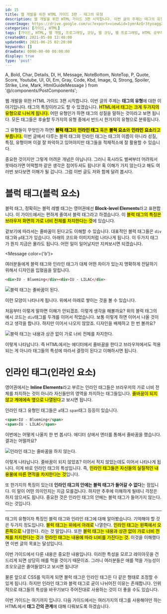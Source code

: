 ```yaml
---
id: 15
title: 웹 개발을 위한 HTML 가이드 3편 - 태그의 유형
description: 웹 개발을 위한 HTML 가이드 3편 시작합니다. 이번 글의 주제는 태그의 유형에 대한 이야기입니다. 태그의 특징이라고도 할 수 있겠습니다. HTML에서 태그는 크게 두가지의 유형으로 나뉘게 됩니다. 어떤 유형인가 하면 태그의 성질을 말하는 것이라고 보면 됩니다. 모든 태그들은 후술할 두가지의 유형 중에서 반드시 한가지의 유형으로 분류됩니다. 그 유형들이 무엇인가 하면! 블럭 태그와 인라인 태그 혹은 블럭 요소와 인라인 요소라고 부릅니다.
coverImage: https://drive.google.com/uc?export=view&id=1ymrAzQr3tyoaggZjWmQGulD-eKBhN43n
categories: [가이드, HTML]
tags: [가이드, HTML, 웹 개발, 프로그래밍, 코딩, 웹 코딩, 웹 프로그래밍, HTML 공부하기, HTML 초보, 블럭 태그, 인라인 태그]
createdAt: 2021-05-08 12:40:00
updatedAt: 2021-06-25 02:20:00
keywords: []
drawDate: 0000-00-00 00:00:00
display: true
type: 'post'
---
```


  A, Bold, Char, Details, Dl, H, Message, NoteBottom, NoteTop, P,
  Quote, Score, Youtube, Ul, Ol, Em, Gray, Code, Kbd, Image,
  Q, Strong, Spoiler, Strike, Line, Mark, HtmlGuideMessage
} from '@/components/PostComponents';

<HtmlGuideMessage />

<P>웹 개발을 위한 HTML 가이드 3편 시작합니다. 이번 글의 주제는 <Strong>태그의 유형</Strong>에 대한 이야기입니다. 태그의 특징이라고도 할 수 있겠습니다. <Mark>HTML에서 태그는 크게 두가지의 유형으로 나뉘게 됩니다.</Mark> 어떤 유형인가 하면 태그의 성질을 말하는 것이라고 보면 됩니다. 모든 태그들은 후술할 두가지의 유형 중에서 반드시 한가지의 유형으로 분류됩니다.</P>

그 유형들이 무엇인가 하면! <Mark>**블럭 태그**와 **인라인 태그** 혹은 **블럭 요소**와 **인라인 요소**라고 부릅니다.</Mark> 이번 글에서 다루는 블럭 태그와 인라인 태그는 태그의 이름이 아니라 성질, 특징, 유형이며 이걸 잘 파악하고 있어야지만 태그들을 적재적소에 잘 활용할 수 있습니다.

중요한 것이지만 그렇게 어려운 개념은 아닙니다. 그러니 혹시라도 벌써부터 어려워서 못따라가면 어떡할까 같은 생각은 접어두셔도 됩니다! 혹 이해가 가지 않는다고 해도 여러번 보다보면 이해가 될 겁니다. 그럼 이번 글도 저와 함께 달려 봅시다.

# 블럭 태그(블럭 요소)
블럭 태그, 정확히는 블럭 레벨 태그는 영어권에선 **Block-level Elements**라고 표현합니다. 이 가이드에서는 편하게 줄여서 블럭 태그라고 하겠습니다. 이 <Mark>블럭 태그의 특징은 브라우저 화면의 가로 너비 전체를 차지한다는 것</Mark>에 있습니다.

겉보기에 따라서는 줄바꿈이 된다고도 이해할 수 있습니다. 대표적인 블럭 태그들은 `div`태그와 `p`태그가 있습니다. 아래의 코드와 이미지처럼 나타나게 됩니다. 이 두가지 태그가 뭔지 지금은 몰라도 됩니다. 어떤 일이 일어날지만 지켜보시면 되겠습니다.

<Message color={'b'}>
  <p>여러분들에게 블럭 태그와 인라인 태그가 대체 어떤 차이가 있는지 명확하게 전달하기 위해서 디자인을 입혔음을 알립니다.</p>
</Message>

```html
<div>IU - Blueming</div><div>IU - LILAC</div>
```

![블럭 태그는 줄바꿈이 된다.](https://drive.google.com/uc?export=view&id=1gNCCpxupi7n4eN7L2A2v1_r-oov6xaeE)

이런 모양이 나타나게 됩니다. 위에서 아래로 쌓이는 것을 볼 수 있습니다.

처음부터 이렇게 말하면 이해가 안되겠죠. 이렇게 생각을 해볼까요? 위의 블럭 태그의 예시 코드는 `div`태그를 두개를 이어서 적었습니다. 보통 이렇게 하면 <Bold>이어서 나올 것</Bold>이라고 생각을 합니다. 하지만 이어서 나오지 않았죠. 디자인을 배제하고 한 번 볼까요?

![블럭 태그는 내용과 상관 없이 가로 너비 전체를 차지한다.](https://drive.google.com/uc?export=view&id=10eo5JtxzMU2axmpIZRuwOz36rVLdwI8E)

이렇게 나타납니다. 즉 HTML에서는 에디터에서 줄바꿈을 한다고 브라우저에서도 적용되는 게 아니라 태그들의 특성에 따라서 결정이 된다고 이해하시면 됩니다.

# 인라인 태그(인라인 요소)
영어권에서는 **Inline Elements**라고 부르는 인라인 태그들은 브라우저의 가로 너비 전체를 차지하는 것이 아니라 자신들만의 영역을 차지하는 태그들입니다. <Mark>줄바꿈이 되지 않고 계에에속 옆으로 나열된다</Mark>고 보시면 됩니다.

인라인 태그 유형인 태그들은 `a`태그 `span`태그 등등이 있습니다.

```html
<span>IU - Blueming</span>
<span>IU - LILAC</span>
```

이번에는 어떻게 나올지 한 번 봅시다. 에디터 상에서 엔터를 통해서 줄바꿈을 했습니다. 결과는 어떨까요?

![인라인 태그는 줄바꿈을 하지 않는다.](https://drive.google.com/uc?export=view&id=1zsMAZ2sC21TxDoOJNcLoyVJ3K3lzR9jd)

이렇게 나타납니다. 줄바꿈이 되지 않았죠? 이어서 적지 않았는데도 이어서 나타나게 됩니다. 이게 바로 인라인 태그의 특성입니다. 즉, <Mark>인라인 태그들은 자신들의 실질적인 내용물에 따른 면적을 차지한다는 것</Mark>입니다.

또 한가지의 특징이 있는데 <Strong>인라인 태그의 안에는 블럭 태그가 들어갈 수 없다</Strong>는 점입니다. 이 말이 어떤 의미인지는 지금 모를겁니다. 하지만 추후에 이해하게 될테니 걱정은 하지 않으셔도 됩니다. 중요한 것은 인라인 태그의 안에는 블럭 태그가 들어가지 않는다. 라는 것입니다.

---

태그의 유형이자 특징인 블럭 태그와 인라인 태그에 대해 알아봤습니다. 기억해야 할 것은 두가지 정도입니다. <Mark>블럭 태그는 위에서 아래로</Mark> 나열한다. <Mark>인라인 태그는 왼쪽에서 오른쪽으로</Mark> 나열한다. 라는 것 말입니다. 또한 <Mark>블럭 태그는 내용과 상관 없이 가로 너비 전체를 차지한다는 것</Mark>과 <Mark>인라인 태그는 내용에 따라 너비를 가진다는 것.</Mark> 이것을 이해했다면 이번 글의 목표는 달성입니다.

이번 가이드에서 다룬 내용은 중요한 내용입니다. 이러한 특성을 모르고 레이아웃을 건드리게 되면 상당히 애를 먹을 것이기 때문이죠. 그러니 여러분들은 애를 먹을 가능성이 조오오금은 줄어들었다고 보시면 됩니다!

물론 앞으로 CSS를 익히게 되면 블럭 태그은 인라인 태그든 다 같은 형태로 조정할 수 있게 됩니다. 하지만 인라인 태그와 블럭 태그로 굳이 나뉘어진 이유는 존재합니다. 인위적으로 태그들의 특성을 바꾸기보다 주어진대로 사용하는 것이 더 좋을 수도 있습니다.

이번 가이드는 여기까지 입니다. 다음 가이드에서는 여러가지의 태그를 사용해야만 하는 HTML에서 <Strong>태그 간의 관계</Strong>에 대해 다뤄보도록 하겠습니다.
